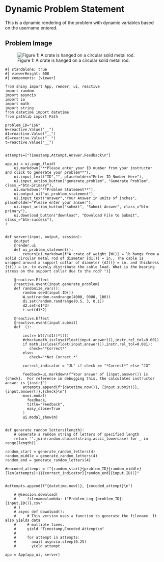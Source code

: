 # Dynamic Problem Statement {.unnumbered}

This is a dynamic rendering of the problem with dynamic variables based on the username entered. 


## Problem Image

![Figure 1: A crate is hanged on a circular solid metal rod.](images/391.png){fig-alt="Picture with a crate hanging on a circular solid metal rod. The crate is being help up by a cable on each side. The circular metal rod is between two walls."}

```shinylive-python
#| standalone: true
#| viewerHeight: 600
#| components: [viewer]

from shiny import App, render, ui, reactive
import random
import asyncio
import io
import math
import string
from datetime import datetime
from pathlib import Path

problem_ID="166"
W=reactive.Value("__")
d1=reactive.Value("__")
d2=reactive.Value("__")
t=reactive.Value("__")


attempts=["Timestamp,Attempt,Answer,Feedback\n"]

app_ui = ui.page_fluid(
    ui.markdown("**Please enter your ID number from your instructor and click to generate your problem**"),
    ui.input_text("ID","", placeholder="Enter ID Number Here"),
    ui.input_action_button("generate_problem", "Generate Problem", class_="btn-primary"),
    ui.markdown("**Problem Statement**"),
    ui.output_ui("ui_problem_statement"),
    ui.input_text("answer","Your Answer in units of inches", placeholder="Please enter your answer"),
    ui.input_action_button("submit", "Submit Answer", class_="btn-primary"),
    ui.download_button("download", "Download File to Submit", class_="btn-success"),
)


def server(input, output, session):
    @output
    @render.ui
    def ui_problem_statement():
        return[ui.markdown(f"A crate of weight {W()} = lb hangs from a solid circular metal rod of diameter {d1()} = in.. The cable is wrapped around a support collar of diameter {d2()} = in. and thickness {t()} = in. to evenly distribute the cable load. What is the bearing stress on the support collar due to the rod? ")]
    
    @reactive.Effect
    @reactive.event(input.generate_problem)
    def randomize_vars():
        random.seed(input.ID())
        W.set(random.randrange(4000, 9000, 100))
        d1.set(random.randrange(0.5, 3, 0.1))
        d2.set(d1*3)
        t.set(d1*2)

    @reactive.Effect
    @reactive.event(input.submit)
    def _():
        
        instr= W()/(d1()*t())
        #check=math.isclose(float(input.answer()),instr,rel_tol=0.001)
        if math.isclose(float(input.answer()),instr,rel_tol=0.001):
           check="*Correct*"
        else:
           check="*Not Correct.*"
        
        correct_indicator = "JL" if check == "*Correct*" else "JG"
        
        feedback=ui.markdown(f"Your answer of {input.answer()} is {check}.  For reference in debugging this, the calculated instructor answer is {instr}")
        attempts.append(f"{datetime.now()}, {input.submit()},{input.answer()},{check}\n")
        m=ui.modal(
          feedback,
          title="Feedback",
          easy_close=True
        )
        ui.modal_show(m)
    

def generate_random_letters(length):
    # Generate a random string of letters of specified length
    return ''.join(random.choice(string.ascii_lowercase) for _ in range(length))   

random_start = generate_random_letters(4)
random_middle = generate_random_letters(4)
random_end = generate_random_letters(4)    

#encoded_attempt = f"{random_start}{problem_ID}{random_middle}{len(attempts)+1}{correct_indicator}{random_end}{input.ID()}"


#attempts.append(f"{datetime.now()}, {encoded_attempt}\n")

    # @session.download(
    #     filename=lambda: f"Problem_Log-{problem_ID}-{input.ID()}.csv"
    # )
    # async def download():
    #     # This version uses a function to generate the filename. It also yields data
    #     # multiple times.
    #     yield "Timestamp,Encoded Attempt\n"
    # 
    #     for attempt in attempts:
    #       await asyncio.sleep(0.25) 
    #       yield attempt

app = App(app_ui, server)

```
